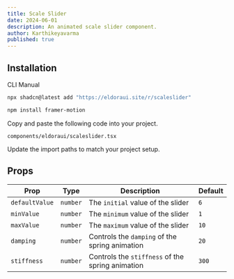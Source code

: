 ```yaml
---
title: Scale Slider
date: 2024-06-01
description: An animated scale slider component.
author: Karthikeyavarma
published: true
---
```


<ComponentPreview name="scalesliderdemo" />

## Installation


<Tabs defaultValue="cli">

<TabsList>
  <TabsTrigger value="cli">CLI</TabsTrigger>
  <TabsTrigger value="manual">Manual</TabsTrigger>
</TabsList>
<TabsContent value="cli">

```bash
npx shadcn@latest add "https://eldoraui.site/r/scaleslider"
```

</TabsContent>

<TabsContent value="manual">


<Steps>

<Step>

```bash
npm install framer-motion
```

</Step>

<Step>Copy and paste the following code into your project.</Step>

`components/eldoraui/scaleslider.tsx`

<ComponentSource name="scaleslider" />

<Step>Update the import paths to match your project setup.</Step>

</Steps>

</TabsContent>

</Tabs>


## Props

| Prop           | Type     | Description                                      | Default |
| -------------- | -------- | ------------------------------------------------ | ------- |
| `defaultValue` | `number` | The `initial` value of the slider                | `6`     |
| `minValue`     | `number` | The `minimum` value of the slider                | `1`     |
| `maxValue`     | `number` | The `maximum` value of the slider                | `10`    |
| `damping`      | `number` | Controls the `damping` of the spring animation   | `20`    |
| `stiffness`    | `number` | Controls the `stiffness` of the spring animation | `300`   |
